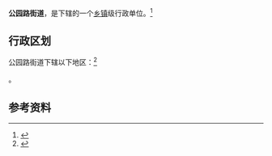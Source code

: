 {{中国乡级行政区|62/04/02/002/000}}

'''公园路街道'''，是{{PRC admin/fullname|62/04/02/002/000|3}}下辖的一个[[乡镇|乡镇]]级行政单位。<ref>{{PRC admin/ref sgc|{{PRC admin/parent|62/04/02/002/000}}}}</ref>

== 行政区划 ==

公园路街道下辖以下地区：<ref>{{PRC admin/ref sgc|62/04/02/002/000}}</ref>

{{PRC admin/children|62/04/02/002/000}}。

== 参考资料 ==

{{reflist}}

{{行政区划小作品}}
{{PRC admin/navcat|62/04/02/002/000}}